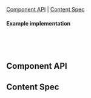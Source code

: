 
<Meta of={IconStories} />

<Title>Icon</Title>

[Component API](#ComponentAPI) | [Content Spec](#ContentSpec)

<Canvas of={IconStories.Icon} sourceState="none" />

#### Example implementation

```jsx
import { Icon } from '@livechat/design-system-icons';

<Icon name="ChevronUp" size="medium" kind="primary" />;
```

## Component API <a id="ComponentAPI" />

<ArgTypes of={IconStories.Icon} />

## Content Spec <a id="ContentSpec" />

<Figma
  showLink
  height="100%"
  url="https://www.figma.com/file/9FDwjR8lYvincseDkKypC4/Component-Documentations?type=design&node-id=641-38581&mode=dev"
/>
